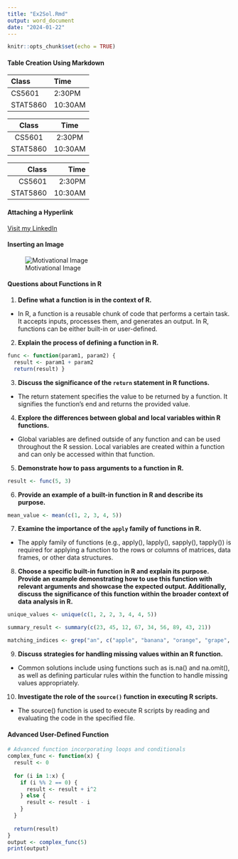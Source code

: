 ```yaml
---
title: "Ex2Sol.Rmd"
output: word_document
date: "2024-01-22"
---
```


```r
knitr::opts_chunk$set(echo = TRUE)
```

#### Table Creation Using Markdown

| Class     | Time     |
|:----------|:---------|
| CS5601    | 2:30PM   |
| STAT5860  | 10:30AM  |


|   Class   |   Time   |
|:------------:|:------------:|
|   CS5601   |   2:30PM   |
|   STAT5860   |   10:30AM   |

| Class     |   Time    |
|----------:|----------:|
| CS5601    |   2:30PM  |
| STAT5860  |  10:30AM  |

#### Attaching a Hyperlink
[Visit my LinkedIn](https://www.linkedin.com/in/bharikrishnareddy/)

#### Inserting an Image
![Motivational Image](/Users/harikrishnareddy/Desktop/R-File-Modification/image.jpg)

#### Questions about Functions in R

1. **Define what a function is in the context of R.**
* In R, a function is a reusable chunk of code that performs a certain task. It accepts inputs, processes them, and generates an output. In R, functions can be either built-in or user-defined.

2. **Explain the process of defining a function in R.**
```r
func <- function(param1, param2) {
  result <- param1 + param2
  return(result) }
```

3. **Discuss the significance of the `return` statement in R functions.**
* The return statement specifies the value to be returned by a function. It signifies the function's end and returns the provided value.

4. **Explore the differences between global and local variables within R functions.**
* Global variables are defined outside of any function and can be used throughout the R session. Local variables are created within a function and can only be accessed within that function.

5. **Demonstrate how to pass arguments to a function in R.**

```r
result <- func(5, 3)
```

6. **Provide an example of a built-in function in R and describe its purpose.**

```r
mean_value <- mean(c(1, 2, 3, 4, 5))
```

7. **Examine the importance of the `apply` family of functions in R.**

* The apply family of functions (e.g., apply(), lapply(), sapply(), tapply()) is required for applying a function to the rows or columns of matrices, data frames, or other data structures.

8. **Choose a specific built-in function in R and explain its purpose. Provide an example demonstrating how to use this function with relevant arguments and showcase the expected output. Additionally, discuss the significance of this function within the broader context of data analysis in R.**
```r
unique_values <- unique(c(1, 2, 2, 3, 4, 4, 5))

summary_result <- summary(c(23, 45, 12, 67, 34, 56, 89, 43, 21))

matching_indices <- grep("an", c("apple", "banana", "orange", "grape", "kiwi"))
```

9. **Discuss strategies for handling missing values within an R function.**
* Common solutions include using functions such as is.na() and na.omit(), as well as defining particular rules within the function to handle missing values appropriately.

10. **Investigate the role of the `source()` function in executing R scripts.**
* The source() function is used to execute R scripts by reading and evaluating the code in the specified file.

#### Advanced User-Defined Function

```r
# Advanced function incorporating loops and conditionals
complex_func <- function(x) {
  result <- 0
  
  for (i in 1:x) {
    if (i %% 2 == 0) {
      result <- result + i^2
    } else {
      result <- result - i
    }
  }
  
  return(result)
}
output <- complex_func(5)
print(output)
```
